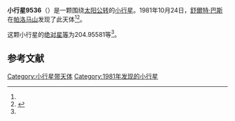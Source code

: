 {{Infobox planet
| bgcolour = #FFFFC0
| name = 9536
| symbol = 
| image = 
| caption = 
| discovery = yes
| discovery_ref = 
| discoverer = [[舒爾特·巴斯|舒爾特·巴斯]]
| discovery_site = [[帕洛马山|帕洛马山]] 
| discovered = 1981年10月24日
| designations = yes
| mp_name = 
| named_after = 
| alt_names = 1981 UR27/ 1949 GQ / 1994 TS1 / A923 HA
| mp_category = [[主带小行星|主带小行星]]
| orbit_ref = <ref name="a">[http://ssd.jpl.nasa.gov/sbdb.cgi?sstr=9536 9536] {{Wayback|url=http://ssd.jpl.nasa.gov/sbdb.cgi?sstr=9536 |date=20110609200108 }}，小行星數據庫瀏覽器（JPL Small-Body Database Browser）－[[美国国家航空航天局|美国国家航空航天局]]喷气推进实验室</ref>
| epoch = 2456400.5 (2013年4月18日更新)
| aphelion = {{convert|2.9564090|AU|km|3|abbr=on|lk=out}}
| perihelion = {{convert|2.3645996|AU|km|3|abbr=on}}
| semimajor = {{convert|2.6605043|AU|km|3|abbr=on}}
| eccentricity = 0.1112213
| period = 1585.055114 [[日|日]]<br />4.34[[儒略年|儒略年]]
| avg_speed = 
| inclination = 13.44202
| asc_node = 12.88399
| mean_anomaly = 
| arg_peri = 204.95581
| satellites = 
| physical_characteristics = yes
| dimensions = 
| mass = 
| density = 
| surface_grav = 
| escape_velocity = 
| sidereal_day = 
| axial_tilt = 
| pole_ecliptic_lat = 
| pole_ecliptic_lon = 
| albedo = 
| temperatures= 
| temp_name1 = 
| mean_temp_1 = 
| max_temp_1 = 
| temp_name2 = 
| max_temp_2 = 
| spectral_type = 
| abs_magnitude = 204.95581
}}

'''小行星9536'''（{{lang-en|9536}}）是一颗围绕[[太阳|太阳]][[公转|公转]]的[[小行星|小行星]]。1981年10月24日，[[舒爾特·巴斯|舒爾特·巴斯]]在[[帕洛马山|帕洛马山]]发现了此天体<ref name="a" /><ref>{{cite news|title=小行星列表|url=http://cfa-www.harvard.edu/iau/lists/NumberedMPs.txt|accessdate=2013-07-08|newspaper=哈佛大学|archive-date=2008-05-17|archive-url=https://web.archive.org/web/20080517010638/http://cfa-www.harvard.edu/iau/lists/NumberedMPs.txt|dead-url=no}}</ref>。

这颗小行星的[[绝对星等|绝对星等]]为204.95581等<ref name="a" />。

==参考文献==
{{reflist}}
{{Minor Planet Number|[[小行星9535|小行星9535]]|[[小行星9537|小行星9537]]}}

{{小天体}}

[[Category:小行星带天体|Category:小行星带天体]]
[[Category:1981年发现的小行星|Category:1981年发现的小行星]]

{{asteroid-stub}}